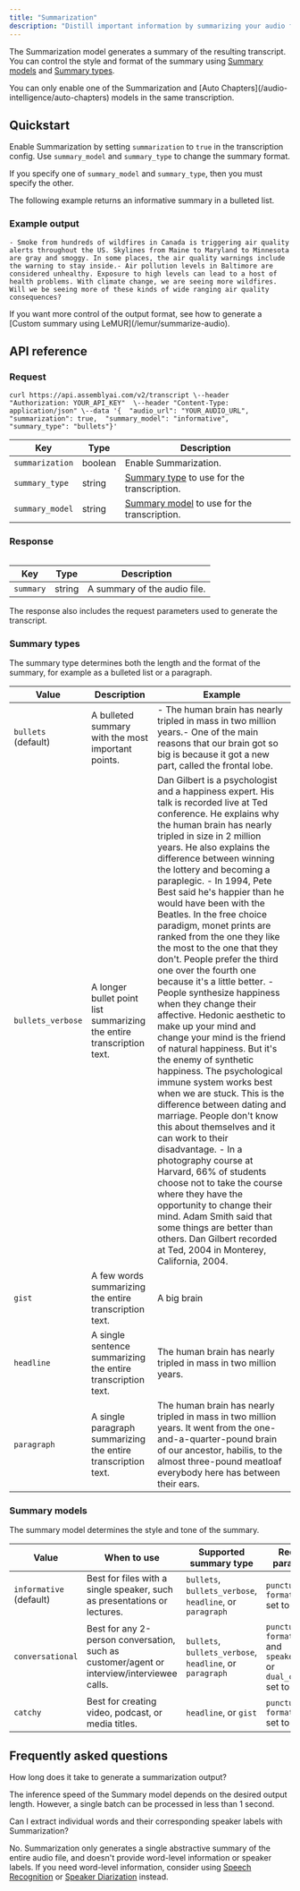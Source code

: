 ```yaml
---
title: "Summarization"
description: "Distill important information by summarizing your audio files."
---
```


The Summarization model generates a summary of the resulting transcript. You can control the style and format of the summary using [Summary models](#summary-models) and [Summary types](#summary-types).

<Warning>
  You can only enable one of the Summarization and [Auto Chapters](/audio-intelligence/auto-chapters) models in the same transcription.
</Warning>

## Quickstart[​](#quickstart "Direct link to Quickstart")

Enable Summarization by setting `summarization` to `true` in the transcription config. Use `summary_model` and `summary_type` to change the summary format.

If you specify one of `summary_model` and `summary_type`, then you must specify the other.

The following example returns an informative summary in a bulleted list.

### Example output[​](#example-output "Direct link to Example output")

```
- Smoke from hundreds of wildfires in Canada is triggering air quality alerts throughout the US. Skylines from Maine to Maryland to Minnesota are gray and smoggy. In some places, the air quality warnings include the warning to stay inside.- Air pollution levels in Baltimore are considered unhealthy. Exposure to high levels can lead to a host of health problems. With climate change, we are seeing more wildfires. Will we be seeing more of these kinds of wide ranging air quality consequences?
```

<Check>
  If you want more control of the output format, see how to generate a [Custom summary using LeMUR](/lemur/summarize-audio).
</Check>

## API reference[​](#api-reference "Direct link to API reference")

### Request[​](#request "Direct link to Request")

```
curl https://api.assemblyai.com/v2/transcript \--header "Authorization: YOUR_API_KEY"  \--header "Content-Type: application/json" \--data '{  "audio_url": "YOUR_AUDIO_URL",  "summarization": true,  "summary_model": "informative",  "summary_type": "bullets"}'
```

| Key             | Type    | Description                                                    |
| --------------- | ------- | -------------------------------------------------------------- |
| `summarization` | boolean | Enable Summarization.                                          |
| `summary_type`  | string  | [Summary type](#summary-types) to use for the transcription.   |
| `summary_model` | string  | [Summary model](#summary-models) to use for the transcription. |

### Response[​](#response "Direct link to Response")

```
```

| Key       | Type   | Description                  |
| --------- | ------ | ---------------------------- |
| `summary` | string | A summary of the audio file. |

The response also includes the request parameters used to generate the transcript.

### Summary types[​](#summary-types "Direct link to Summary types")

The summary type determines both the length and the format of the summary, for example as a bulleted list or a paragraph.

| Value               | Description                                                           | Example                                                                                                                                                                                                                                                                                                                                                                                                                                                                                                                                                                                                                                                                                                                                                                                                                                                                                                                                                                                                                                                                                                                                                                                                                                  |
| ------------------- | --------------------------------------------------------------------- | ---------------------------------------------------------------------------------------------------------------------------------------------------------------------------------------------------------------------------------------------------------------------------------------------------------------------------------------------------------------------------------------------------------------------------------------------------------------------------------------------------------------------------------------------------------------------------------------------------------------------------------------------------------------------------------------------------------------------------------------------------------------------------------------------------------------------------------------------------------------------------------------------------------------------------------------------------------------------------------------------------------------------------------------------------------------------------------------------------------------------------------------------------------------------------------------------------------------------------------------- |
| `bullets` (default) | A bulleted summary with the most important points.                    | - The human brain has nearly tripled in mass in two million years.- One of the main reasons that our brain got so big is because it got a new part, called the frontal lobe.                                                                                                                                                                                                                                                                                                                                                                                                                                                                                                                                                                                                                                                                                                                                                                                                                                                                                                                                                                                                                                                             |
| `bullets_verbose`   | A longer bullet point list summarizing the entire transcription text. | Dan Gilbert is a psychologist and a happiness expert. His talk is recorded live at Ted conference. He explains why the human brain has nearly tripled in size in 2 million years. He also explains the difference between winning the lottery and becoming a paraplegic. - In 1994, Pete Best said he's happier than he would have been with the Beatles. In the free choice paradigm, monet prints are ranked from the one they like the most to the one that they don't. People prefer the third one over the fourth one because it's a little better. - People synthesize happiness when they change their affective. Hedonic aesthetic to make up your mind and change your mind is the friend of natural happiness. But it's the enemy of synthetic happiness. The psychological immune system works best when we are stuck. This is the difference between dating and marriage. People don't know this about themselves and it can work to their disadvantage. - In a photography course at Harvard, 66% of students choose not to take the course where they have the opportunity to change their mind. Adam Smith said that some things are better than others. Dan Gilbert recorded at Ted, 2004 in Monterey, California, 2004. |
| `gist`              | A few words summarizing the entire transcription text.                | A big brain                                                                                                                                                                                                                                                                                                                                                                                                                                                                                                                                                                                                                                                                                                                                                                                                                                                                                                                                                                                                                                                                                                                                                                                                                              |
| `headline`          | A single sentence summarizing the entire transcription text.          | The human brain has nearly tripled in mass in two million years.                                                                                                                                                                                                                                                                                                                                                                                                                                                                                                                                                                                                                                                                                                                                                                                                                                                                                                                                                                                                                                                                                                                                                                         |
| `paragraph`         | A single paragraph summarizing the entire transcription text.         | The human brain has nearly tripled in mass in two million years. It went from the one-and-a-quarter-pound brain of our ancestor, habilis, to the almost three-pound meatloaf everybody here has between their ears.                                                                                                                                                                                                                                                                                                                                                                                                                                                                                                                                                                                                                                                                                                                                                                                                                                                                                                                                                                                                                      |

### Summary models[​](#summary-models "Direct link to Summary models")

The summary model determines the style and tone of the summary.

| Value                   | When to use                                                                                | Supported summary type                                   | Required parameters                                                             |
| ----------------------- | ------------------------------------------------------------------------------------------ | -------------------------------------------------------- | ------------------------------------------------------------------------------- |
| `informative` (default) | Best for files with a single speaker, such as presentations or lectures.                   | `bullets`, `bullets_verbose`, `headline`, or `paragraph` | `punctuate` and `format_text` set to `true`                                     |
| `conversational`        | Best for any 2-person conversation, such as customer/agent or interview/interviewee calls. | `bullets`, `bullets_verbose`, `headline`, or `paragraph` | `punctuate`, `format_text` and `speaker_labels` or `dual_channel` set to `true` |
| `catchy`                | Best for creating video, podcast, or media titles.                                         | `headline`, or `gist`                                    | `punctuate` and `format_text` set to `true`                                     |

## Frequently asked questions[​](#frequently-asked-questions "Direct link to Frequently asked questions")

How long does it take to generate a summarization output?

The inference speed of the Summary model depends on the desired output length. However, a single batch can be processed in less than 1 second.

Can I extract individual words and their corresponding speaker labels with Summarization?

No. Summarization only generates a single abstractive summary of the entire audio file, and doesn't provide word-level information or speaker labels. If you need word-level information, consider using [Speech Recognition](/speech-to-text/speech-recognition) or [Speaker Diarization](/speech-to-text/speaker-diarization) instead.
